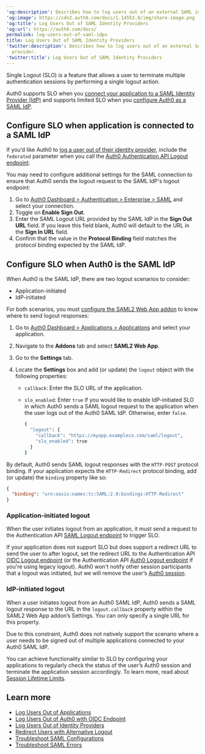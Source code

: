 ---
'og:description': Describes how to log users out of an external SAML identity provider.
'og:image': https://cdn2.auth0.com/docs/1.14553.0/img/share-image.png
'og:title': Log Users Out of SAML Identity Providers
'og:url': https://auth0.com/docs/
permalink: log-users-out-of-saml-idps
title: Log Users Out of SAML Identity Providers
'twitter:description': Describes how to log users out of an external SAML identity
  provider.
'twitter:title': Log Users Out of SAML Identity Providers
---
Single Logout (SLO) is a feature that allows a user to terminate multiple authentication sessions by performing a single logout action.

Auth0 supports SLO when you [connect your application to a SAML Identity Provider (IdP)](/docs/authenticate/identity-providers/enterprise-identity-providers/saml) and supports limited SLO when you [configure Auth0 as a SAML IdP](/docs/authenticate/single-sign-on/outbound-single-sign-on/configure-auth0-saml-identity-provider).

## Configure SLO when application is connected to a SAML IdP

If you’d like Auth0 to [log a user out of their identity provider](/docs/authenticate/login/logout/log-users-out-of-idps), include the `federated` parameter when you call the [Auth0 Authentication API Logout endpoint](https://auth0.com/docs/api/authentication#logout).

You may need to configure additional settings for the <Tooltip tip="Security Assertion Markup Language (SAML): Standardized protocol allowing two parties to exchange authentication information without a password." cta="View Glossary" href="/docs/glossary?term=SAML">SAML</Tooltip> connection to ensure that Auth0 sends the logout request to the SAML <Tooltip tip="Identity Provider (IdP): Service that stores and manages digital identities." cta="View Glossary" href="/docs/glossary?term=IdP">IdP</Tooltip>'s logout endpoint:

1. Go to [Auth0 Dashboard > Authentication > Enterprise > SAML](https://manage.auth0.com/#/connections/enterprise/samlp) and select your connection.
2. Toggle on **Enable Sign Out**.
3. Enter the SAML Logout URL provided by the SAML IdP in the **Sign Out URL** field. If you leave this field blank, Auth0 will default to the URL in the **Sign In URL** field.
4. Confirm that the value in the **Protocol Binding** field matches the protocol binding expected by the SAML IdP.

## Configure SLO when Auth0 is the SAML IdP

When Auth0 is the SAML IdP, there are two logout scenarios to consider:

* Application-initiated
* IdP-initiated

For both scenarios, you must [configure the SAML2 Web App addon](/docs/authenticate/protocols/saml/saml-sso-integrations/enable-saml2-web-app-addon) to know where to send logout responses:

1. Go to [Auth0 Dashboard > Applications > Applications](https://manage.auth0.com/#/applications) and select your application.
2. Navigate to the **Addons** tab and select **SAML2 Web App**.
3. Go to the **Settings** tab.
4. Locate the **Settings** box and add (or update) the `logout` object with the following properties:

   * `callback`: Enter the SLO URL of the application.
   * `slo_enabled`: Enter `true` if you would like to enable IdP-initiated SLO in which Auth0 sends a SAML logout request to the application when the user logs out of the Auth0 SAML IdP. Otherwise, enter `false`.

     ```bash cURL lines
     {
       "logout": {
         "callback": "https://myapp.exampleco.com/saml/logout",
         "slo_enabled": true
       }
     }
     ```

     

     

By default, Auth0 sends SAML logout responses with the `HTTP-POST` protocol binding. If your application expects the `HTTP-Redirect` protocol binding, add (or update) the `binding` property like so:

```json JSON lines
{
  "binding": "urn:oasis:names:tc:SAML:2.0:bindings:HTTP-Redirect"
}
```






### Application-initiated logout

When the user initiates logout from an application, it must send a request to the Authentication API [SAML Logout endpoint](https://auth0.com/docs/api/authentication#saml-logout) to trigger SLO.

If your application does not support SLO but does support a redirect URL to send the user to after logout, set the redirect URL to the Authentication API [OIDC Logout endpoint](https://auth0.com/docs/api/authentication#oidc-logout) (or the Authentication API [Auth0 Logout endpoint](https://auth0.com/docs/api/authentication#auth0-logout) if you're using legacy logout). Auth0 won't notify other session participants that a logout was initiated, but we will remove the user’s [Auth0 session](/docs/manage-users/sessions/session-layers).

### IdP-initiated logout

When a user initiates logout from an Auth0 SAML IdP, Auth0 sends a SAML logout response to the URL in the `logout.callback` property within the SAML2 Web App addon’s Settings. You can only specify a single URL for this property.

Due to this constraint, Auth0 does not natively support the scenario where a user needs to be signed out of multiple applications connected to your Auth0 SAML IdP.

You can achieve functionality similar to SLO by configuring your applications to regularly check the status of the user’s Auth0 session and terminate the application session accordingly. To learn more, read about [Session Lifetime Limits](/docs/manage-users/sessions/session-lifetime-limits).

## Learn more

* [Log Users Out of Applications](/docs/authenticate/login/logout/log-users-out-of-applications)
* [Log Users Out of Auth0 with OIDC Endpoint](/docs/authenticate/login/logout/log-users-out-of-auth0)
* [Log Users Out of Identity Providers](/docs/authenticate/login/logout/log-users-out-of-idps)
* [Redirect Users with Alternative Logout](/docs/authenticate/login/logout/redirect-users-after-logout)
* [Troubleshoot SAML Configurations](/docs/troubleshoot/authentication-issues/troubleshoot-saml-configurations)
* [Troubleshoot SAML Errors](/docs/troubleshoot/authentication-issues/saml-errors)